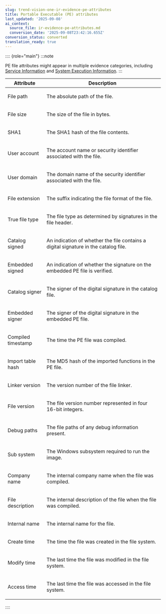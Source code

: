```yaml
---
slug: trend-vision-one-ir-evidence-pe-attributes
title: Portable Executable (PE) attributes
last_updated: '2025-09-08'
ai_context:
  source_file: ir-evidence-pe-attributes.md
  conversion_date: '2025-09-08T23:42:16.655Z'
conversion_status: converted
translation_ready: true
---
```


:::: {role="main"}
:::note

PE file attributes might appear in multiple evidence categories, including [Service Information](service-information-windows.mdx) and [System Execution Information](system-execution-windows.mdx).
:::

<table>
<colgroup>
<col style="width: 25%" />
<col style="width: 75%" />
</colgroup>
<thead>
<tr>
<th>Attribute</th>
<th>Description</th>
</tr>
</thead>
<tbody>
<tr>
<td><p>File path</p></td>
<td><p>The absolute path of the file.</p></td>
</tr>
<tr>
<td><p>File size</p></td>
<td><p>The size of the file in bytes.</p></td>
</tr>
<tr>
<td><p>SHA1</p></td>
<td><p>The SHA1 hash of the file contents.</p></td>
</tr>
<tr>
<td><p>User account</p></td>
<td><p>The account name or security identifier associated with the file.</p></td>
</tr>
<tr>
<td><p>User domain</p></td>
<td><p>The domain name of the security identifier associated with the file.</p></td>
</tr>
<tr>
<td><p>File extension</p></td>
<td><p>The suffix indicating the file format of the file.</p></td>
</tr>
<tr>
<td><p>True file type</p></td>
<td><p>The file type as determined by signatures in the file header.</p></td>
</tr>
<tr>
<td><p>Catalog signed</p></td>
<td><p>An indication of whether the file contains a digital signature in the catalog file.</p></td>
</tr>
<tr>
<td><p>Embedded signed</p></td>
<td><p>An indication of whether the signature on the embedded PE file is verified.</p></td>
</tr>
<tr>
<td><p>Catalog signer</p></td>
<td><p>The signer of the digital signature in the catalog file.</p></td>
</tr>
<tr>
<td><p>Embedded signer</p></td>
<td><p>The signer of the digital signature in the embedded PE file.</p></td>
</tr>
<tr>
<td><p>Compiled timestamp</p></td>
<td><p>The time the PE file was compiled.</p></td>
</tr>
<tr>
<td><p>Import table hash</p></td>
<td><p>The MD5 hash of the imported functions in the PE file.</p></td>
</tr>
<tr>
<td><p>Linker version</p></td>
<td><p>The version number of the file linker.</p></td>
</tr>
<tr>
<td><p>File version</p></td>
<td><p>The file version number represented in four 16-bit integers.</p></td>
</tr>
<tr>
<td><p>Debug paths</p></td>
<td><p>The file paths of any debug information present.</p></td>
</tr>
<tr>
<td><p>Sub system</p></td>
<td><p>The Windows subsystem required to run the image.</p></td>
</tr>
<tr>
<td><p>Company name</p></td>
<td><p>The internal company name when the file was compiled.</p></td>
</tr>
<tr>
<td><p>File description</p></td>
<td><p>The internal description of the file when the file was compiled.</p></td>
</tr>
<tr>
<td><p>Internal name</p></td>
<td><p>The internal name for the file.</p></td>
</tr>
<tr>
<td><p>Create time</p></td>
<td><p>The time the file was created in the file system.</p></td>
</tr>
<tr>
<td><p>Modify time</p></td>
<td><p>The last time the file was modified in the file system.</p></td>
</tr>
<tr>
<td><p>Access time</p></td>
<td><p>The last time the file was accessed in the file system.</p></td>
</tr>
</tbody>
</table>
::::
